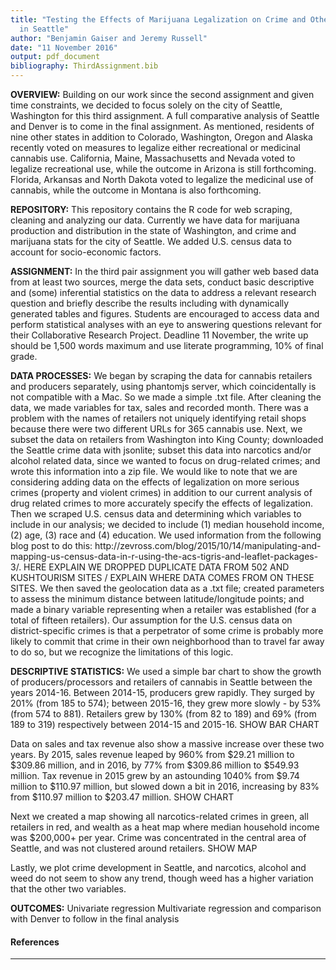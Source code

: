 ```yaml
---
title: "Testing the Effects of Marijuana Legalization on Crime and Other Drug Usage
  in Seattle"
author: "Benjamin Gaiser and Jeremy Russell"
date: "11 November 2016"
output: pdf_document
bibliography: ThirdAssignment.bib
---
```


**OVERVIEW:**
Building on our work since the second assignment and given time constraints, we decided to focus solely on the city of Seattle, Washington for this third assignment. A full comparative analysis of Seattle and Denver is to come in the final assignment. As mentioned, residents of nine other states in addition to Colorado, Washington, Oregon and Alaska recently voted on measures to legalize either recreational or medicinal cannabis use. California, Maine, Massachusetts and Nevada voted to legalize recreational use, while the outcome in Arizona is still forthcoming. Florida, Arkansas and North Dakota voted to legalize the medicinal use of cannabis, while the outcome in Montana is also forthcoming.

**REPOSITORY:**
This repository contains the R code for web scraping, cleaning and analyzing our data. Currently we have data for marijuana production and distribution in the state of Washington, and crime and marijuana stats for the city of Seattle. We added U.S. census data to account for socio-economic factors.

**ASSIGNMENT:**
In the third pair assignment you will gather web based data from at least two sources, merge the data sets, conduct basic descriptive and (some) inferential statistics on the data to address a relevant research question and briefly describe the results including with dynamically generated tables and figures. Students are encouraged to access data and perform statistical analyses with an eye to answering questions relevant for their Collaborative Research Project. Deadline 11 November, the write up should be 1,500 words maximum and use literate programming, 10% of final grade.

**DATA PROCESSES:**
We began by scraping the data for cannabis retailers and producers separately, using phantomjs server, which coincidentally is not compatible with a Mac. So we made a simple .txt file. After cleaning the data, we made variables for tax, sales and recorded month. There was a problem with the names of retailers not uniquely identifying retail shops because there were two different URLs for 365 cannabis use. Next, we subset the data on retailers from Washington into King County; downloaded the Seattle crime data with jsonlite; subset this data into narcotics and/or alcohol related data, since we wanted to focus on drug-related crimes; and wrote this information into a zip file. We would like to note that we are considering adding data on the effects of legalization on more serious crimes (property and violent crimes) in addition to our current analysis of drug related crimes to more accurately specify the effects of legalization. Then we scraped U.S. census data and determining which variables to include in our analysis; we decided to include (1) median household income, (2) age, (3) race and (4) education. We used information from the following blog post to do this: http://zevross.com/blog/2015/10/14/manipulating-and-mapping-us-census-data-in-r-using-the-acs-tigris-and-leaflet-packages-3/. HERE EXPLAIN WE DROPPED DUPLICATE DATA FROM 502 AND KUSHTOURISM SITES / EXPLAIN WHERE DATA COMES FROM ON THESE SITES. We then saved the geolocation data as a .txt file; created parameters to assess the minimum distance between latitude/longitude points; and made a binary variable representing when a retailer was established (for a total of fifteen retailers). Our assumption for the U.S. census data on district-specific crimes is that a perpetrator of some crime is probably more likely to commit that crime in their own neighborhood than to travel far away to do so, but we recognize the limitations of this logic.


**DESCRIPTIVE STATISTICS:**
We used a simple bar chart to show the growth of producers/processors and retailers of cannabis in Seattle between the years 2014-16. Between 2014-15, producers grew rapidly. They surged by 201% (from 185 to 574); between 2015-16, they grew more slowly - by 53% (from 574 to 881). Retailers grew by 130% (from 82 to 189) and 69% (from 189 to 319) respectively between 2014-15 and 2015-16. SHOW BAR CHART

Data on sales and tax revenue also show a massive increase over these two years. By 2015, sales revenue leaped by 960% from $29.21 million to $309.86 million, and in 2016, by 77% from $309.86 million to $549.93 million. Tax revenue in 2015 grew by an astounding 1040% from $9.74 million to $110.97 million, but slowed down a bit in 2016, increasing by 83% from $110.97 million to $203.47 million. SHOW CHART

Next we created a map showing all narcotics-related crimes in green, all retailers in red, and wealth as a heat map where median household income was $200,000+ per year. Crime was concentrated in the central area of Seattle, and was not clustered around retailers. SHOW MAP

Lastly, we plot crime development in Seattle, and narcotics, alcohol and weed do not seem to show any trend, though weed has a higher variation that the other two variables.


**OUTCOMES:**
Univariate regression
Multivariate regression and comparison with Denver to follow in the final analysis

\pagebreak

#### References

---
